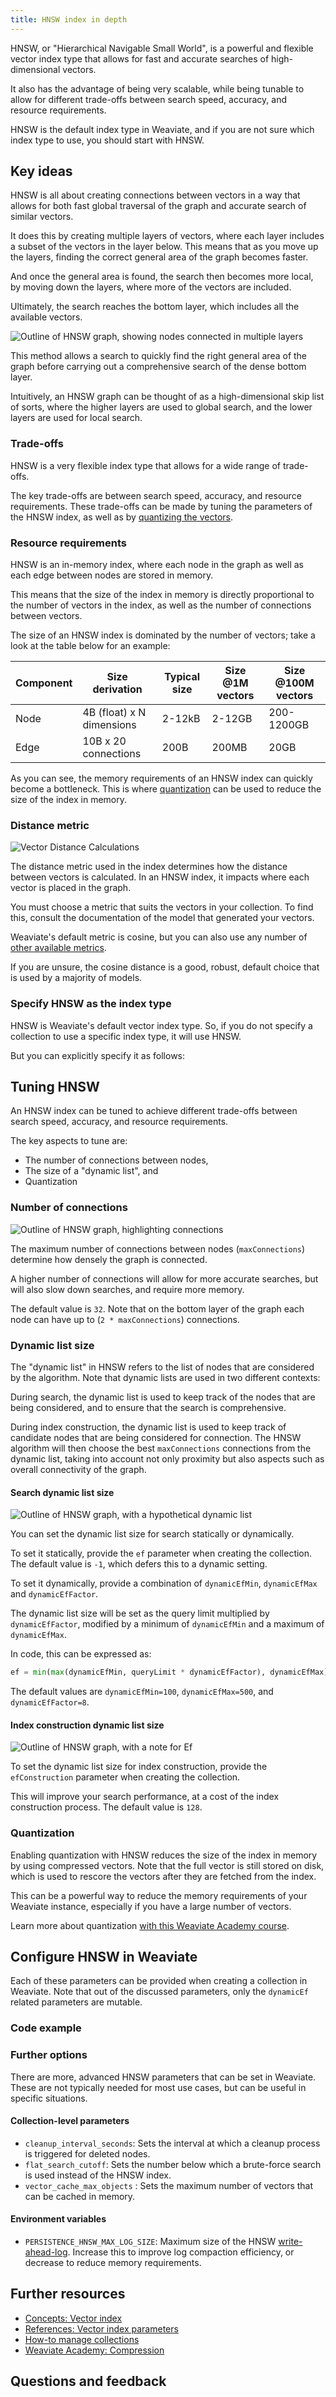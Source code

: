 ```yaml
---
title: HNSW index in depth
---
```



HNSW, or "Hierarchical Navigable Small World", is a powerful and flexible vector index type that allows for fast and accurate searches of high-dimensional vectors.

It also has the advantage of being very scalable, while being tunable to allow for different trade-offs between search speed, accuracy, and resource requirements.

HNSW is the default index type in Weaviate, and if you are not sure which index type to use, you should start with HNSW.

## <i class="fa-solid fa-square-chevron-right"></i> Key ideas

HNSW is all about creating connections between vectors in a way that allows for both fast global traversal of the graph and accurate search of similar vectors.

It does this by creating multiple layers of vectors, where each layer includes a subset of the vectors in the layer below. This means that as you move up the layers, finding the correct general area of the graph becomes faster.

And once the general area is found, the search then becomes more local, by moving down the layers, where more of the vectors are included.

Ultimately, the search reaches the bottom layer, which includes all the available vectors.


<div class="academy-img-md">
  <img src={HNSWDiagram} alt="Outline of HNSW graph, showing nodes connected in multiple layers"/>
</div>

This method allows a search to quickly find the right general area of the graph before carrying out a comprehensive search of the dense bottom layer.

Intuitively, an HNSW graph can be thought of as a high-dimensional skip list of sorts, where the higher layers are used to global search, and the lower layers are used for local search.

### <i class="fa-solid fa-chalkboard"></i> Trade-offs

HNSW is a very flexible index type that allows for a wide range of trade-offs.

The key trade-offs are between search speed, accuracy, and resource requirements. These trade-offs can be made by tuning the parameters of the HNSW index, as well as by [quantizing the vectors](../compression/index.md).

### <i class="fa-solid fa-chalkboard"></i> Resource requirements

HNSW is an in-memory index, where each node in the graph as well as each edge between nodes are stored in memory.

This means that the size of the index in memory is directly proportional to the number of vectors in the index, as well as the number of connections between vectors.

The size of an HNSW index is dominated by the number of vectors; take a look at the table below for an example:

| Component | Size derivation | Typical size | Size @1M vectors | Size @100M vectors |
| --- | --- | --- | --- | --- |
| Node | 4B (float) x N dimensions | 2-12kB | 2-12GB | 200-1200GB |
| Edge | 10B x 20 connections | 200B | 200MB | 20GB |

As you can see, the memory requirements of an HNSW index can quickly become a bottleneck. This is where [quantization](../compression/index.md) can be used to reduce the size of the index in memory.

### <i class="fa-solid fa-chalkboard"></i> Distance metric

![Vector Distance Calculations](./img/vector_distance.png)

The distance metric used in the index determines how the distance between vectors is calculated. In an HNSW index, it impacts where each vector is placed in the graph.

You must choose a metric that suits the vectors in your collection. To find this, consult the documentation of the model that generated your vectors.

Weaviate's default metric is cosine, but you can also use any number of [other available metrics](/weaviate/config-refs/distances.md).

If you are unsure, the cosine distance is a good, robust, default choice that is used by a majority of models.

### <i class="fa-solid fa-code"></i> Specify HNSW as the index type

HNSW is Weaviate's default vector index type. So, if you do not specify a collection to use a specific index type, it will use HNSW.

But you can explicitly specify it as follows:

<FilteredTextBlock
  text={PyCode}
  startMarker="# START ConfigHNSW"
  endMarker="# END ConfigHNSW"
  language="py"
/>

## <i class="fa-solid fa-square-chevron-right"></i> Tuning HNSW

An HNSW index can be tuned to achieve different trade-offs between search speed, accuracy, and resource requirements.

The key aspects to tune are:
- The number of connections between nodes,
- The size of a "dynamic list", and
- Quantization

### <i class="fa-solid fa-chalkboard"></i> Number of connections


<div class="academy-img-md">
  <img src={maxConnectionsDiagram} alt="Outline of HNSW graph, highlighting connections"/>
</div>

The maximum number of connections between nodes (`maxConnections`) determine how densely the graph is connected.

A higher number of connections will allow for more accurate searches, but will also slow down searches, and require more memory.

The default value is `32`. Note that on the bottom layer of the graph each node can have up to (`2 * maxConnections`) connections.

### <i class="fa-solid fa-chalkboard"></i> Dynamic list size

The "dynamic list" in HNSW refers to the list of nodes that are considered by the algorithm. Note that dynamic lists are used in two different contexts:

During search, the dynamic list is used to keep track of the nodes that are being considered, and to ensure that the search is comprehensive.

During index construction, the dynamic list is used to keep track of candidate nodes that are being considered for connection. The HNSW algorithm will then choose the best `maxConnections` connections from the dynamic list, taking into account not only proximity but also aspects such as overall connectivity of the graph.

#### Search dynamic list size


<div class="academy-img-md">
  <img src={EfDiagram} alt="Outline of HNSW graph, with a hypothetical dynamic list"/>
</div>

You can set the dynamic list size for search statically or dynamically.

To set it statically, provide the `ef` parameter when creating the collection. The default value is `-1`, which defers this to a dynamic setting.

To set it dynamically, provide a combination of `dynamicEfMin`, `dynamicEfMax` and `dynamicEfFactor`.

The dynamic list size will be set as the query limit multiplied by `dynamicEfFactor`, modified by a minimum of `dynamicEfMin` and a maximum of `dynamicEfMax`.

In code, this can be expressed as:

```python
ef = min(max(dynamicEfMin, queryLimit * dynamicEfFactor), dynamicEfMax)
```

The default values are `dynamicEfMin=100`, `dynamicEfMax=500`, and `dynamicEfFactor=8`.

#### Index construction dynamic list size


<div class="academy-img-md">
  <img src={EfConstructionDiagram} alt="Outline of HNSW graph, with a note for Ef"/>
</div>

To set the dynamic list size for index construction, provide the `efConstruction` parameter when creating the collection.

This will improve your search performance, at a cost of the index construction process. The default value is `128`.

### <i class="fa-solid fa-chalkboard"></i> Quantization

Enabling quantization with HNSW reduces the size of the index in memory by using compressed vectors. Note that the full vector is still stored on disk, which is used to rescore the vectors after they are fetched from the index.

This can be a powerful way to reduce the memory requirements of your Weaviate instance, especially if you have a large number of vectors.

Learn more about quantization [with this Weaviate Academy course](../compression/index.md).

## <i class="fa-solid fa-square-chevron-right"></i> Configure HNSW in Weaviate

Each of these parameters can be provided when creating a collection in Weaviate. Note that out of the discussed parameters, only the `dynamicEf` related parameters are mutable.

### <i class="fa-solid fa-code"></i> Code example

<FilteredTextBlock
  text={PyCode}
  startMarker="# START CustomConfigHNSW"
  endMarker="# END CustomConfigHNSW"
  language="py"
/>

### <i class="fa-solid fa-chalkboard"></i> Further options

There are more, advanced HNSW parameters that can be set in Weaviate. These are not typically needed for most use cases, but can be useful in specific situations.

#### Collection-level parameters

- `cleanup_interval_seconds`: Sets the interval at which a cleanup process is triggered for deleted nodes.
- `flat_search_cutoff`: Sets the number below which a brute-force search is used instead of the HNSW index.
- `vector_cache_max_objects` : Sets the maximum number of vectors that can be cached in memory.

#### Environment variables

- `PERSISTENCE_HNSW_MAX_LOG_SIZE`: Maximum size of the HNSW [write-ahead-log](/weaviate/concepts/storage.md#hnsw-vector-index-storage). Increase this to improve log compaction efficiency, or decrease to reduce memory requirements.

## <i class="fa-solid fa-square-chevron-right"></i> Further resources

- [Concepts: Vector index](/weaviate/concepts/indexing/vector-index.md)
- [References: Vector index parameters](/weaviate/config-refs/vectorization.mdx)
- [How-to manage collections](../../../weaviate/manage-collections/index.mdx)
- [Weaviate Academy: Compression](../compression/index.md)

## Questions and feedback


<DocsFeedback/>
